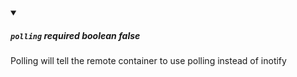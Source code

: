
<details className="config-field" data-expandable="false" open>
<summary>

##### `polling` <span class="config-field-required" data-required="false">required</span> <span class="config-field-type">boolean</span> <span class="config-field-default">false</span> <span class="config-field-enum"></span>

Polling will tell the remote container to use polling instead of inotify

</summary>



</details>
